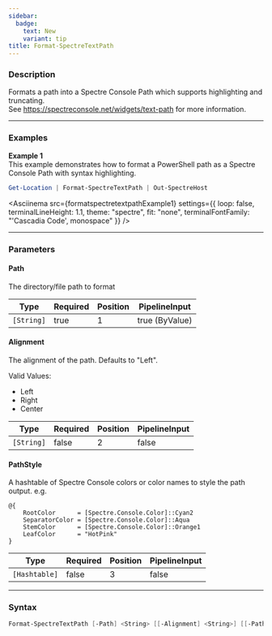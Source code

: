```yaml
---
sidebar:
  badge:
    text: New
    variant: tip
title: Format-SpectreTextPath
---
```









### Description

Formats a path into a Spectre Console Path which supports highlighting and truncating.  
See https://spectreconsole.net/widgets/text-path for more information.



---


### Examples


**Example 1**  
This example demonstrates how to format a PowerShell path as a Spectre Console Path with syntax highlighting.



```powershell
Get-Location | Format-SpectreTextPath | Out-SpectreHost
```
<Asciinema
    src={formatspectretextpathExample1}
    settings={{
        loop: false,
        terminalLineHeight: 1.1,
        theme: "spectre",
        fit: "none",
        terminalFontFamily: "'Cascadia Code', monospace"
    }}
/>


---


### Parameters
#### **Path**

The directory/file path to format






|Type      |Required|Position|PipelineInput |
|----------|--------|--------|--------------|
|`[String]`|true    |1       |true (ByValue)|



#### **Alignment**

The alignment of the path. Defaults to "Left".



Valid Values:

* Left
* Right
* Center






|Type      |Required|Position|PipelineInput|
|----------|--------|--------|-------------|
|`[String]`|false   |2       |false        |



#### **PathStyle**

A hashtable of Spectre Console colors or color names to style the path output.
e.g.
```
@{
    RootColor      = [Spectre.Console.Color]::Cyan2
    SeparatorColor = [Spectre.Console.Color]::Aqua
    StemColor      = [Spectre.Console.Color]::Orange1
    LeafColor      = "HotPink"
}
```






|Type         |Required|Position|PipelineInput|
|-------------|--------|--------|-------------|
|`[Hashtable]`|false   |3       |false        |





---


### Syntax
```powershell
Format-SpectreTextPath [-Path] <String> [[-Alignment] <String>] [[-PathStyle] <Hashtable>] [<CommonParameters>]
```
